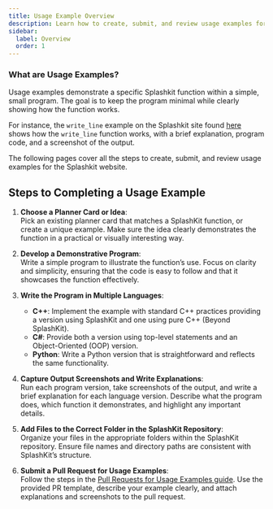 ```yaml
---
title: Usage Example Overview
description: Learn how to create, submit, and review usage examples for the Splashkit website.
sidebar:
  label: Overview
  order: 1
---
```



### What are Usage Examples?

Usage examples demonstrate a specific Splashkit function within a simple, small program. The goal is
to keep the program minimal while clearly showing how the function works.

For instance, the `write_line` example on the Splashkit site found
[here](https://splashkit.io/usage-examples/terminal/#hello-world-string) shows how the `write_line`
function works, with a brief explanation, program code, and a screenshot of the output.

The following pages cover all the steps to create, submit, and review usage examples for the
Splashkit website.

## Steps to Completing a Usage Example

<Steps>

1. **Choose a Planner Card or Idea**:  
   Pick an existing planner card that matches a SplashKit function, or create a unique example. Make
   sure the idea clearly demonstrates the function in a practical or visually interesting way.

2. **Develop a Demonstrative Program**:  
   Write a simple program to illustrate the function’s use. Focus on clarity and simplicity,
   ensuring that the code is easy to follow and that it showcases the function effectively.

3. **Write the Program in Multiple Languages**:

   - **C++**: Implement the example with standard C++ practices providing a version using SplashKit and one using pure C++ (Beyond SplashKit).
   - **C#**: Provide both a version using top-level statements and an Object-Oriented (OOP) version.
   - **Python**: Write a Python version that is straightforward and reflects the same functionality.

4. **Capture Output Screenshots and Write Explanations**:  
   Run each program version, take screenshots of the output, and write a brief explanation for each
   language version. Describe what the program does, which function it demonstrates, and highlight
   any important details.

5. **Add Files to the Correct Folder in the SplashKit Repository**:  
   Organize your files in the appropriate folders within the SplashKit repository. Ensure file names
   and directory paths are consistent with SplashKit’s structure.

6. **Submit a Pull Request for Usage Examples**:  
   Follow the steps in the
   [Pull Requests for Usage Examples guide](/products/splashkit/splashkit-website/usage-examples/03-usage-pull-request).
   Use the provided PR template, describe your example clearly, and attach explanations and
   screenshots to the pull request.

</Steps>

<LinkCard
  title="Creating Usage Examples"
  description="How to create usage examples for the Splashkit website, including the necessary
   steps and guidelines."
  href="/products/splashkit/splashkit-website/usage-examples/02-creating-usage-examples"
/>
<LinkCard
  title="Pull Requests for Usage Examples"
  description="How to create a pull request for usage examples, including the necessary steps and guidelines."
  href="/products/splashkit/splashkit-website/usage-examples/03-usage-pull-request"
/>
<LinkCard
  title="Peer Reviews for Usage Examples"
  description="How to do a peer review for usage examples, including the necessary steps and guidelines."
  href="/products/splashkit/splashkit-website/usage-examples/04-usage-peer-review"
/>
<LinkCard
  title="Updating Usage Examples"
  description="How to update usage examples for the Splashkit website, including the necessary
   steps and guidelines."
  href="/products/splashkit/splashkit-website/usage-examples/05-updating-examples"
/>
